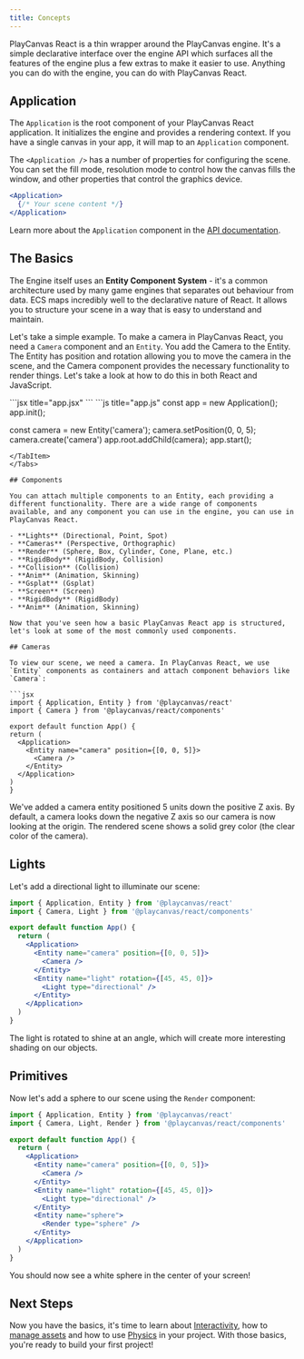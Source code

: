 ```yaml
---
title: Concepts
---
```

PlayCanvas React is a thin wrapper around the PlayCanvas engine. It's a simple declarative interface over the engine API which surfaces all the features of the engine plus a few extras to make it easier to use. Anything you can do with the engine, you can do with PlayCanvas React.

## Application

The `Application` is the root component of your PlayCanvas React application. It initializes the engine and provides a rendering context. If you have a single canvas in your app, it will map to an `Application` component.

The `<Application />` has a number of properties for configuring the scene. You can set the fill mode, resolution mode to control how the canvas fills the window, and other properties that control the graphics device.

```jsx
<Application>
  {/* Your scene content */}
</Application>
```

Learn more about the `Application` component in the [API documentation](https://playcanvas-react.vercel.app/api/application).

## The Basics

The Engine itself uses an **Entity Component System** - it's a common architecture used by many game engines that separates out behaviour from data. ECS maps incredibly well to the declarative nature of React. It allows you to structure your scene in a way that is easy to understand and maintain.

Let's take a simple example. To make a camera in PlayCanvas React, you need a `Camera` component and an `Entity`. You add the Camera to the Entity. The Entity has position and rotation allowing you to move the camera in the scene, and the Camera component provides the necessary functionality to render things. Let's take a look at how to do this in both React and JavaScript.

<Tabs>
  <TabItem label='React' value='react'>
  ```jsx title="app.jsx"
  <Application>
    <Entity name='camera' position={[0, 0, 5]}>
      <Camera />
    </Entity>
  </Application>
  ```
  </TabItem>
  <TabItem label='JavaScript' value='javascript'>
  ```js title="app.js"
  const app = new Application();
  app.init();

  const camera = new Entity('camera');
  camera.setPosition(0, 0, 5);
  camera.create('camera')
  app.root.addChild(camera);
  app.start();
  ```
  </TabItem>
</Tabs>

## Components

You can attach multiple components to an Entity, each providing a different functionality. There are a wide range of components available, and any component you can use in the engine, you can use in PlayCanvas React.

- **Lights** (Directional, Point, Spot)
- **Cameras** (Perspective, Orthographic)
- **Render** (Sphere, Box, Cylinder, Cone, Plane, etc.)
- **RigidBody** (RigidBody, Collision)
- **Collision** (Collision)
- **Anim** (Animation, Skinning)
- **Gsplat** (Gsplat)
- **Screen** (Screen)
- **RigidBody** (RigidBody)
- **Anim** (Animation, Skinning)

Now that you've seen how a basic PlayCanvas React app is structured, let's look at some of the most commonly used components.

## Cameras

To view our scene, we need a camera. In PlayCanvas React, we use `Entity` components as containers and attach component behaviors like `Camera`:

```jsx
import { Application, Entity } from '@playcanvas/react'
import { Camera } from '@playcanvas/react/components'

export default function App() {
  return (
    <Application>
      <Entity name="camera" position={[0, 0, 5]}>
        <Camera />
      </Entity>
    </Application>
  )
}
```

We've added a camera entity positioned 5 units down the positive Z axis. By default, a camera looks down the negative Z axis so our camera is now looking at the origin. The rendered scene shows a solid grey color (the clear color of the camera).

## Lights

Let's add a directional light to illuminate our scene:

```jsx
import { Application, Entity } from '@playcanvas/react'
import { Camera, Light } from '@playcanvas/react/components'

export default function App() {
  return (
    <Application>
      <Entity name="camera" position={[0, 0, 5]}>
        <Camera />
      </Entity>
      <Entity name="light" rotation={[45, 45, 0]}>
        <Light type="directional" />
      </Entity>
    </Application>
  )
}
```

The light is rotated to shine at an angle, which will create more interesting shading on our objects.

## Primitives

Now let's add a sphere to our scene using the `Render` component:

```jsx
import { Application, Entity } from '@playcanvas/react'
import { Camera, Light, Render } from '@playcanvas/react/components'

export default function App() {
  return (
    <Application>
      <Entity name="camera" position={[0, 0, 5]}>
        <Camera />
      </Entity>
      <Entity name="light" rotation={[45, 45, 0]}>
        <Light type="directional" />
      </Entity>
      <Entity name="sphere">
        <Render type="sphere" />
      </Entity>
    </Application>
  )
}
```

You should now see a white sphere in the center of your screen!


## Next Steps

Now you have the basics, it's time to learn about [Interactivity](/docs/user-manual/playcanvas-react/guide/interactivity), how to [manage assets](/docs/user-manual/playcanvas-react/guide/loading-assets) and how to use [Physics](/docs/user-manual/playcanvas-react/guide/physics) in your project. With those basics, you're ready to build your first project!
